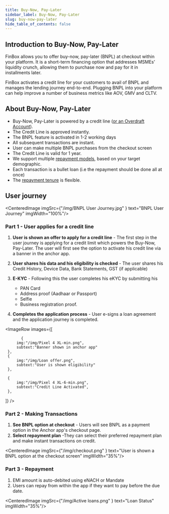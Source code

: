 ```yaml
---
title: Buy-Now, Pay-Later
sidebar_label: Buy-Now, Pay-Later
slug: buy-now-pay-later
hide_table_of_contents: false
---
```






## Introduction to Buy-Now, Pay-Later

FinBox allows you to offer buy-now, pay-later (BNPL) at checkout within your platform. It is a short-term financing option that addresses MSMEs’ liquidity crunch, allowing them to purchase now and pay for it in installments later. 

FinBox activates a credit line for your customers to avail of BNPL and manages the lending journey end-to-end. Plugging BNPL into your platform can help improve a number of business metrics like AOV, GMV and CLTV.

## About Buy-Now, Pay-Later

* Buy-Now, Pay-Later is powered by a credit line ([or an Overdraft Account](/build/buy-now-pay-later-overdraft)).
* The Credit Line is approved instantly.
* The BNPL feature is activated in 1-2 working days
* All subsequent transactions are instant.
* User can make multiple BNPL purchases from the checkout screen
* The Credit Line is valid for 1 year.
* We support multiple [repayment models](/nomenclature#repayment), based on your target demographic.
* Each transaction is a bullet loan (i.e the repayment should be done all at once)
* The [repayment tenure](/nomenclature#repayment) is flexible.

## User journey

<CenteredImage  imgSrc={"/img/BNPL User Journey.jpg" } text="BNPL User Journey" imgWidth="100%"/>

### Part 1 - User applies for a credit line

1. **User is shown an offer to apply for a credit line** - The first step in the user journey is applying for a credit limit which powers the Buy-Now, Pay-Later. The user will first see the option to activate his credit line via a banner in the anchor app.

2. **User shares his data and his eligibility is checked** - The user shares his Credit History, Device Data, Bank Statements, GST (if applicable)
3. **E-KYC** - Following this the user completes his eKYC by submitting his 
    * PAN Card
    * Address proof  (Aadhaar or Passport)
    * Selfie 
    * Business registration proof.
4. **Completes the application process** - User e-signs a loan agreement and the application journey is completed.


<ImageRow
 images={[
  
           {
         img:"/img/Pixel 4 XL-min.png",
         subtext:"Banner shown in anchor app"
     },
     {
         img:"/img/Loan offer.png",
         subtext:"User is shown eligibility"
     },
    
     {
         img:"/img/Pixel 4 XL-6-min.png",
         subtext:"Credit Line Activated",
     },
 ]}
 />






### Part 2 - Making Transactions


1. **See BNPL option at checkout** - Users will see BNPL as a payment option in the Anchor app's checkout page. 
2. **Select repayment plan** -They can select their preferred repayment plan and make instant transactions on credit.


<CenteredImage  imgSrc={"/img/checkout.png" } text="User is shown a BNPL option at the checkout screen" imgWidth="35%"/>


### Part 3 - Repayment

1. EMI amount is auto-debited using eNACH or Mandate
2. Users can repay from within the app if they want to pay before the due date.

<CenteredImage  imgSrc={"/img/Active loans.png" } text="Loan Status" imgWidth="35%"/>


 